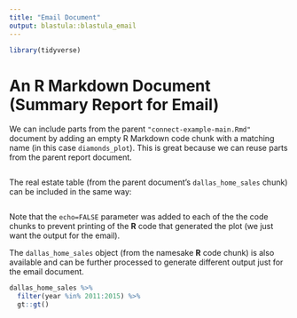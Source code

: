 ```yaml
---
title: "Email Document"
output: blastula::blastula_email
---
```


```r
library(tidyverse)
```

# An R Markdown Document (Summary Report for Email)

We can include parts from the parent `"connect-example-main.Rmd"` document by adding an empty R Markdown code chunk with a matching name (in this case `diamonds_plot`). This is great because we can reuse parts from the parent report document.

```r
```

The real estate table (from the parent document's `dallas_home_sales` chunk) can be included in the same way:

```r
```

Note that the `echo=FALSE` parameter was added to each of the the code chunks to prevent printing of the **R** code that generated the plot (we just want the output for the email).

The `dallas_home_sales` object (from the namesake **R** code chunk) is also available and can be further processed to generate different output just for the email document.

```r
dallas_home_sales %>% 
  filter(year %in% 2011:2015) %>% 
  gt::gt()
```
